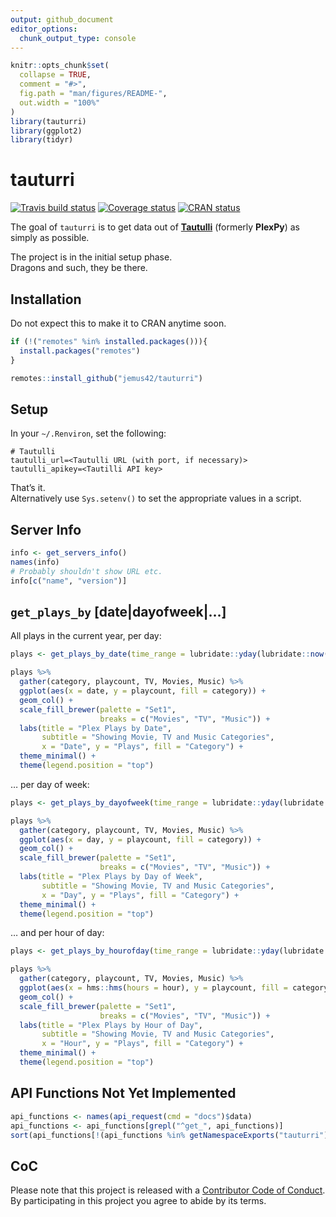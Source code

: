 ```yaml
---
output: github_document
editor_options: 
  chunk_output_type: console
---
```


<!-- README.md is generated from README.Rmd. Please edit that file -->

```r
knitr::opts_chunk$set(
  collapse = TRUE,
  comment = "#>",
  fig.path = "man/figures/README-",
  out.width = "100%"
)
library(tauturri)
library(ggplot2)
library(tidyr)
```
# tauturri

[![Travis build status](https://travis-ci.org/jemus42/tauturri.svg?branch=master)](https://travis-ci.org/jemus42/tauturri)
[![Coverage status](https://codecov.io/gh/jemus42/tauturri/branch/master/graph/badge.svg)](https://codecov.io/github/jemus42/tauturri?branch=master)
[![CRAN status](http://www.r-pkg.org/badges/version/tauturri)](https://cran.r-project.org/package=tauturri)

The goal of `tauturri` is to get data out of [**Tautulli**](https://github.com/Tautulli/Tautulli) (formerly **PlexPy**) as simply as possible.

The project is in the initial setup phase.  
Dragons and such, they be there.

## Installation

Do not expect this to make it to CRAN anytime soon.

```r
if (!("remotes" %in% installed.packages())){
  install.packages("remotes")
}

remotes::install_github("jemus42/tauturri")
```

## Setup

In your `~/.Renviron`, set the following:

```
# Tautulli
tautulli_url=<Tautulli URL (with port, if necessary)>
tautulli_apikey=<Tautilli API key>
```

That's it.  
Alternatively use `Sys.setenv()` to set the appropriate values in a script.

## Server Info

```r
info <- get_servers_info()
names(info)
# Probably shouldn't show URL etc.
info[c("name", "version")]
```


## `get_plays_by` [date|dayofweek|...]

All plays in the current year, per day:

```r
plays <- get_plays_by_date(time_range = lubridate::yday(lubridate::now()))

plays %>% 
  gather(category, playcount, TV, Movies, Music) %>%
  ggplot(aes(x = date, y = playcount, fill = category)) +
  geom_col() +
  scale_fill_brewer(palette = "Set1", 
                    breaks = c("Movies", "TV", "Music")) +
  labs(title = "Plex Plays by Date",
       subtitle = "Showing Movie, TV and Music Categories",
       x = "Date", y = "Plays", fill = "Category") +
  theme_minimal() +
  theme(legend.position = "top")
```

... per day of week:

```r
plays <- get_plays_by_dayofweek(time_range = lubridate::yday(lubridate::now()))

plays %>% 
  gather(category, playcount, TV, Movies, Music) %>%
  ggplot(aes(x = day, y = playcount, fill = category)) +
  geom_col() +
  scale_fill_brewer(palette = "Set1", 
                    breaks = c("Movies", "TV", "Music")) +
  labs(title = "Plex Plays by Day of Week",
       subtitle = "Showing Movie, TV and Music Categories",
       x = "Day", y = "Plays", fill = "Category") +
  theme_minimal() +
  theme(legend.position = "top")
```

... and per hour of day:

```r
plays <- get_plays_by_hourofday(time_range = lubridate::yday(lubridate::now()))

plays %>% 
  gather(category, playcount, TV, Movies, Music) %>%
  ggplot(aes(x = hms::hms(hours = hour), y = playcount, fill = category)) +
  geom_col() +
  scale_fill_brewer(palette = "Set1", 
                    breaks = c("Movies", "TV", "Music")) +
  labs(title = "Plex Plays by Hour of Day",
       subtitle = "Showing Movie, TV and Music Categories",
       x = "Hour", y = "Plays", fill = "Category") +
  theme_minimal() +
  theme(legend.position = "top")
```

## API Functions Not Yet Implemented

```r
api_functions <- names(api_request(cmd = "docs")$data)
api_functions <- api_functions[grepl("^get_", api_functions)]
sort(api_functions[!(api_functions %in% getNamespaceExports("tauturri"))])
```


## CoC

Please note that this project is released with a [Contributor Code of Conduct](CODE_OF_CONDUCT.md).  
By participating in this project you agree to abide by its terms.
